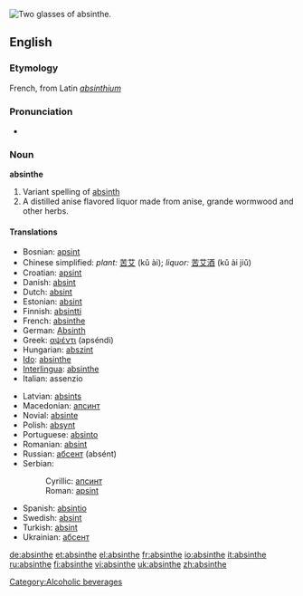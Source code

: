 [[Image:Two-absinthe-glasses.jpg|thumb|right|Two glasses of absinthe.]]
{{wikipedia}}
==English==

===Etymology===
French, from Latin ''[[absinthium]]''

===Pronunciation===
*{{audio|en-us-absinthe.ogg|Audio (US)}}

===Noun===
'''absinthe'''

# Variant spelling of [[absinth]]
# A distilled anise flavored liquor made from anise, grande wormwood and other herbs.

====Translations====
{{top}}
*Bosnian: [[apsint]] {{m}}
*Chinese simplified: ''plant:'' [[苦艾]] (kǔ ài); ''liquor:'' [[苦艾酒]] (kǔ ài jiǔ)
*Croatian: [[apsint]] {{m}}
*Danish: [[absint]]
*Dutch: [[absint]]
*Estonian: [[absint]]
*Finnish: [[absintti]]
*French: [[#French|absinthe]] {{m}}
*German: [[Absinth]] {{m}}
*Greek: [[αψέντι]] (apséndi)
*Hungarian: [[abszint]]
*[[Ido]]: [[#Ido|absinthe]]
*[[Interlingua]]: [[#Interlingua|absinthe]]
*Italian: assenzio
{{mid}}
*Latvian: [[absints]]
*Macedonian: [[апсинт]] {{m}}
*Novial: [[absinte]]
*Polish: [[absynt]] {{m}}
*Portuguese: [[absinto]] {{m}}
*Romanian: [[absint]]
*Russian: [[абсент]] (absént) {{m}}
*Serbian:
*:Cyrillic: [[апсинт]] {{m}}
*:Roman: [[apsint]] {{m}}
*Spanish: [[absintio]] {{m}}
*Swedish: [[absint]]
*Turkish: [[absint]]
*Ukrainian: [[абсент]] {{m}}
{{bottom}}

[[Category:Alcoholic beverages]]

[[de:absinthe]]
[[et:absinthe]]
[[el:absinthe]]
[[fr:absinthe]]
[[io:absinthe]]
[[it:absinthe]]
[[ru:absinthe]]
[[fi:absinthe]]
[[vi:absinthe]]
[[uk:absinthe]]
[[zh:absinthe]]